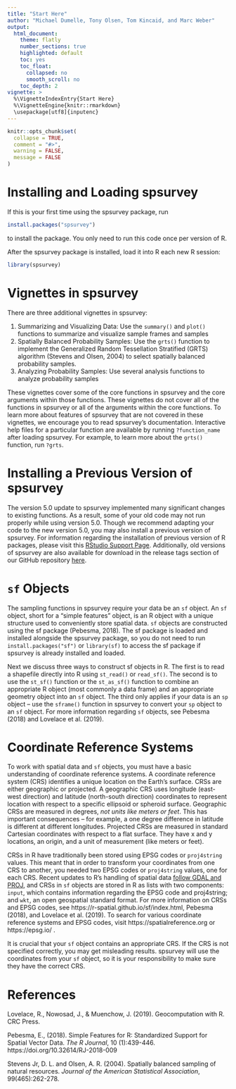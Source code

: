 ```yaml
---
title: "Start Here"
author: "Michael Dumelle, Tony Olsen, Tom Kincaid, and Marc Weber"
output: 
  html_document:
    theme: flatly
    number_sections: true
    highlighted: default 
    toc: yes
    toc_float:
      collapsed: no
      smooth_scroll: no
    toc_depth: 2
vignette: >
  %\VignetteIndexEntry{Start Here}
  %\VignetteEngine{knitr::rmarkdown}
  \usepackage[utf8]{inputenc}
---
```


```r
knitr::opts_chunk$set(
  collapse = TRUE,
  comment = "#>", 
  warning = FALSE, 
  message = FALSE
)
```

# Installing and Loading spsurvey

If this is your first time using the spsurvey package, run
```r
install.packages("spsurvey")
```
to install the package. You only need to run this code once per version of R.

After the spsurvey package is installed, load it into R each new R session:
```r
library(spsurvey)
```

# Vignettes in spsurvey

There are three additional vignettes in spsurvey:

1. Summarizing and Visualizing Data: Use the `summary()` and `plot()` functions to summarize and visualize sample frames and samples
2. Spatially Balanced Probability Samples: Use the `grts()` function to implement the Generalized Random Tessellation Stratified (GRTS) algorithm (Stevens and Olsen, 2004) to select spatially balanced probability samples.
3. Analyzing Probability Samples: Use several analysis functions to analyze probability samples

These vignettes cover some of the core functions in spsurvey and the core arguments within those functions. These vignettes do not cover all of the functions in spsurvey or all of the arguments within the core functions. To learn more about features of spsurvey that are not covered in these vignettes, we encourage you to read spsurvey's documentation. Interactive help files for a particular function are available by running `?function_name` after loading spsurvey. For example, to learn more about the `grts()` function, run `?grts`.

# Installing a Previous Version of spsurvey

The version 5.0 update to spsurvey implemented many significant changes to existing functions. As a result, some of your old code may not run properly while using version 5.0. Though we recommend adapting your code to the new version 5.0, you may also install a previous version of spsurvey. For information regarding the installation of previous version of R packages, please visit this [RStudio Support Page](https://support.rstudio.com/hc/en-us/articles/219949047-Installing-older-versions-of-packages). Additionally, old versions of spsurvey are also available for download in the release tags section of our GitHub repository [here](https://github.com/USEPA/spsurvey/releases).

# `sf` Objects

The sampling functions in spsurvey require your data be an `sf` object. An `sf` object, short for a "simple features" object, is an R object with a unique structure used to conveniently store spatial data. `sf` objects are constructed using the sf package (Pebesma, 2018). The sf package is loaded and installed alongside the spsurvey package, so you do not need to run `install.packages("sf")` or `library(sf)` to access the sf package if spsurvey is already installed and loaded. 

Next we discuss three ways to construct sf objects in R. The first is to read a shapefile directly into R using `st_read()` or `read_sf()`. The second is to use the `st_sf()` function or the `st_as_sf()` function to combine an appropriate R object (most commonly a data frame) and an appropriate geometry object into an `sf` object. The third only applies if your data is an `sp` object --  use the `sframe()` function in spsurvey to convert your `sp` object to an `sf` object. For more information regarding `sf` objects, see Pebesma (2018) and Lovelace et al. (2019). 

# Coordinate Reference Systems

To work with spatial data and `sf` objects, you must have a basic understanding of coordinate reference systems. A coordinate reference system (CRS) identifies a unique location on the Earth's surface. CRSs are either geographic or projected. A geographic CRS uses longitude (east-west direction) and latitude (north-south direction) coordinates to represent location with respect to a specific ellipsoid or spheroid surface. Geographic CRSs are measured in degrees, *not units like meters or feet*. This has important consequences -- for example, a one degree difference in latitude is different at different longitudes. Projected CRSs are measured in standard Cartesian coordinates with respect to a flat surface. They have x and y locations, an origin, and a unit of measurement (like meters or feet). 

CRSs in R have traditionally been stored using EPSG codes or `proj4string` values. This meant that in order to transform your coordinates from one CRS to another, you needed two EPSG codes or `proj4string` values, one for each CRS. Recent updates to R's handling of spatial data [follow GDAL and PROJ](https://www.r-spatial.org/r/2020/03/17/wkt.html), and CRSs in `sf` objects are stored in R as lists with two components: `input`, which contains information regarding the EPSG code and proj4string; and `wkt`, an open geospatial standard format. For more information on CRSs and EPSG codes, see https://r-spatial.github.io/sf/index.html, Pebesma (2018), and Lovelace et al. (2019). To search for various coordinate reference systems and EPSG codes, visit https://spatialreference.org or https://epsg.io/ .

It is crucial that your `sf` object contains an appropriate CRS. If the CRS is not specified correctly, you may get misleading results. spsurvey will use the coordinates from your `sf` object, so it is your responsibility to make sure they have the correct CRS.

# References

Lovelace, R., Nowosad, J., & Muenchow, J. (2019). Geocomputation with R. CRC Press.

Pebesma, E., (2018). Simple Features for R: Standardized Support for Spatial Vector Data. *The R Journal*, 10 (1):439-446. https://doi.org/10.32614/RJ-2018-009

Stevens Jr, D. L. and Olsen, A. R. (2004). Spatially balanced sampling of natural resources. *Journal of the American Statistical Association*, 99(465):262-278.

